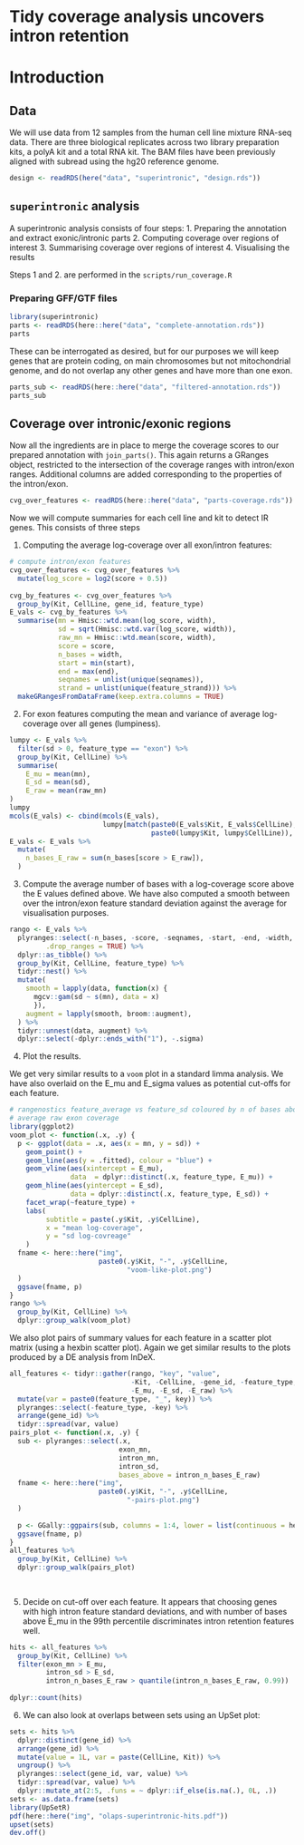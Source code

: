 # Tidy coverage analysis uncovers intron retention {#ch:intron}

# Introduction

## Data

We will use data from 12 samples from the human cell line mixture RNA-seq
data. There are three biological replicates across two library preparation kits,
a polyA kit and a total RNA kit. The BAM files have been previously aligned
with subread using the hg20 reference genome. 

```r
design <- readRDS(here("data", "superintronic", "design.rds"))
```


## `superintronic` analysis

A superintronic analysis consists of four steps:
1. Preparing the annotation and extract exonic/intronic parts
2. Computing coverage over regions of interest
3. Summarising coverage over regions of interest
4. Visualising the results

Steps 1 and 2. are performed in the `scripts/run_coverage.R`

### Preparing GFF/GTF files

```r
library(superintronic)
parts <- readRDS(here::here("data", "complete-annotation.rds"))
parts
```

These can be interrogated as desired, but for our purposes we will keep
genes that are protein coding, on main chromosomes but not mitochondrial 
genome, and do not overlap any other genes and have more than one exon.

```r
parts_sub <- readRDS(here::here("data", "filtered-annotation.rds"))
parts_sub
```


## Coverage over intronic/exonic regions

Now all the ingredients are in place to merge the coverage scores
to our prepared annotation with `join_parts()`. This again
returns a GRanges object, restricted to the intersection of the 
coverage ranges with intron/exon ranges. Additional columns are added
corresponding to the properties of the intron/exon.


```r
cvg_over_features <- readRDS(here::here("data", "parts-coverage.rds"))
```

Now we will compute summaries for each cell line and kit to detect IR 
genes. This consists of three steps

1. Computing the average log-coverage over all exon/intron features:

```r
# compute intron/exon features
cvg_over_features <- cvg_over_features %>% 
  mutate(log_score = log2(score + 0.5))  
  
cvg_by_features <- cvg_over_features %>% 
  group_by(Kit, CellLine, gene_id, feature_type)
E_vals <- cvg_by_features %>% 
  summarise(mn = Hmisc::wtd.mean(log_score, width),
            sd = sqrt(Hmisc::wtd.var(log_score, width)),
            raw_mn = Hmisc::wtd.mean(score, width),
            score = score,
            n_bases = width,
            start = min(start),
            end = max(end),
            seqnames = unlist(unique(seqnames)),
            strand = unlist(unique(feature_strand))) %>% 
  makeGRangesFromDataFrame(keep.extra.columns = TRUE)
```


2. For exon features computing the mean and variance of average log-coverage 
   over all genes (lumpiness).
   
```r
lumpy <- E_vals %>% 
  filter(sd > 0, feature_type == "exon") %>% 
  group_by(Kit, CellLine) %>% 
  summarise(
    E_mu = mean(mn),
    E_sd = mean(sd),
    E_raw = mean(raw_mn)
)
lumpy 
mcols(E_vals) <- cbind(mcols(E_vals),
                       lumpy[match(paste0(E_vals$Kit, E_vals$CellLine), 
                                   paste0(lumpy$Kit, lumpy$CellLine)), -c(1,2)])
E_vals <- E_vals %>% 
  mutate(
    n_bases_E_raw = sum(n_bases[score > E_raw]),
  ) 
```
   
   
3. Compute the average number of bases with a 
   log-coverage score above the E values defined above. We have also computed
   a smooth between over the intron/exon feature standard deviation against
   the average for visualisation purposes.

```r
rango <- E_vals %>% 
  plyranges::select(-n_bases, -score, -seqnames, -start, -end, -width, -strand, 
         .drop_ranges = TRUE) %>% 
  dplyr::as_tibble() %>% 
  group_by(Kit, CellLine, feature_type) %>% 
  tidyr::nest() %>% 
  mutate(
    smooth = lapply(data, function(x) {
      mgcv::gam(sd ~ s(mn), data = x)
      }),
    augment = lapply(smooth, broom::augment),
  ) %>% 
  tidyr::unnest(data, augment) %>% 
  dplyr::select(-dplyr::ends_with("1"), -.sigma)
```

4. Plot the results.

We get very similar results to a `voom` plot in a standard limma analysis. We
have also overlaid on the E_mu and E_sigma values as potential cut-offs for
each feature. 

```r
# rangenostics feature_average vs feature_sd coloured by n of bases above
# average raw exon coverage
library(ggplot2)
voom_plot <- function(.x, .y) {
  p <- ggplot(data = .x, aes(x = mn, y = sd)) +
    geom_point() +
    geom_line(aes(y = .fitted), colour = "blue") +
    geom_vline(aes(xintercept = E_mu), 
               data  = dplyr::distinct(.x, feature_type, E_mu)) +
    geom_hline(aes(yintercept = E_sd),
               data = dplyr::distinct(.x, feature_type, E_sd)) +
    facet_wrap(~feature_type) +
    labs(
         subtitle = paste(.y$Kit, .y$CellLine),
         x = "mean log-coverage",
         y = "sd log-covreage"
    )
  fname <- here::here("img", 
                      paste0(.y$Kit, "-", .y$CellLine, 
                             "voom-like-plot.png")
  )
  ggsave(fname, p)
}
rango %>% 
  group_by(Kit, CellLine) %>% 
  dplyr::group_walk(voom_plot)
```

We also plot pairs of summary values for each feature in a scatter plot matrix
(using a hexbin scatter plot). Again we get similar results to the plots
produced by a DE analysis from InDeX.

```r
all_features <- tidyr::gather(rango, "key", "value", 
                              -Kit, -CellLine, -gene_id, -feature_type, 
                              -E_mu, -E_sd, -E_raw) %>% 
  mutate(var = paste0(feature_type, "_", key)) %>% 
  plyranges::select(-feature_type, -key) %>% 
  arrange(gene_id) %>% 
  tidyr::spread(var, value)
pairs_plot <- function(.x, .y) {
  sub <- plyranges::select(.x, 
                           exon_mn, 
                           intron_mn, 
                           intron_sd, 
                           bases_above = intron_n_bases_E_raw)
  fname <- here::here("img", 
                      paste0(.y$Kit, "-", .y$CellLine, 
                             "-pairs-plot.png")
  )
  
  p <- GGally::ggpairs(sub, columns = 1:4, lower = list(continuous = hex))
  ggsave(fname, p)
}
all_features %>% 
  group_by(Kit, CellLine) %>% 
  dplyr::group_walk(pairs_plot)
  
  
```

5. Decide on cut-off over each feature. It appears that choosing genes
with high intron feature standard deviations, and with number of bases above
E_mu in the 99th percentile discriminates intron retention features well.

```r
hits <- all_features %>% 
  group_by(Kit, CellLine) %>% 
  filter(exon_mn > E_mu, 
         intron_sd > E_sd, 
         intron_n_bases_E_raw > quantile(intron_n_bases_E_raw, 0.99))  
 
dplyr::count(hits)
```

6. We can also look at overlaps between sets using an UpSet plot:

```r
sets <- hits %>% 
  dplyr::distinct(gene_id) %>%
  arrange(gene_id) %>% 
  mutate(value = 1L, var = paste(CellLine, Kit)) %>% 
  ungroup() %>%  
  plyranges::select(gene_id, var, value) %>% 
  tidyr::spread(var, value) %>% 
  dplyr::mutate_at(2:5, .funs = ~ dplyr::if_else(is.na(.), 0L, .)) 
sets <- as.data.frame(sets)
library(UpSetR)
pdf(here::here("img", "olaps-superintronic-hits.pdf"))
upset(sets)
dev.off()
```
